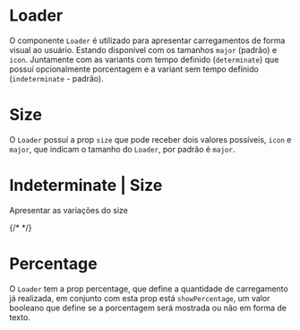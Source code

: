 

<Meta title='Data Display|Loader' component={Loader} />

# Loader

O componente `Loader` é utilizado para apresentar carregamentos de forma visual ao usuário. Estando disponível com os tamanhos `major` (padrão) e `icon`. Juntamente com as variants com tempo definido (`determinate`) que possuí opcionalmente porcentagem e a variant sem tempo definido (`indeterminate` - padrão).

<Preview>
  <Story
    name='Base'
    parameters={{
      design: {
        type: 'figma',
        url: 'https://www.figma.com/file/O3bKxIcsj2rc1FNIRclJyT/Saturn-System?node-id=245%3A0'
      }
    }}
  >
    <ThemeProvider>
      <Loader />
    </ThemeProvider>
  </Story>
</Preview>

# Size

O `Loader` possuí a prop `size` que pode receber dois valores possíveis, `icon` e `major`, que indicam o tamanho do `Loader`, por padrão é `major`.

<Preview>
  <Story
    name='Size'
    parameters={{
      design: {
        type: 'figma',
        url: 'https://www.figma.com/file/O3bKxIcsj2rc1FNIRclJyT/Saturn-System?node-id=245%3A0'
      }
    }}
  >
    <ThemeProvider>
      <Loader size='icon' />
      <Loader size='major' />
    </ThemeProvider>
  </Story>
</Preview>

# Indeterminate | Size

Apresentar as variações do size

<Preview>
  <Story
    name='Indeterminate | Size'
    parameters={{
      design: {
        type: 'figma',
        url: 'https://www.figma.com/file/O3bKxIcsj2rc1FNIRclJyT/Saturn-System?node-id=245%3A0'
      }
    }}
  >
    <ThemeProvider>
      <Loader percentage={70} size='icon' />
      {/* <Loader percentage={30} variant='indeterminate' /> */}
    </ThemeProvider>
  </Story>
</Preview>

# Percentage

O `Loader` tem a prop percentage, que define a quantidade de carregamento já realizada, em conjunto com esta prop está `showPercentage`, um valor booleano que define se a porcentagem será mostrada ou não em forma de texto.

<Preview>
  <Story
    name='Percentage'
    parameters={{
      design: {
        type: 'figma',
        url: 'https://www.figma.com/file/O3bKxIcsj2rc1FNIRclJyT/Saturn-System?node-id=245%3A0'
      }
    }}
  >
    <ThemeProvider>
      <Loader percentage={90} showPercentage={true} />
      <Loader percentage={50} />
    </ThemeProvider>
  </Story>
</Preview>
